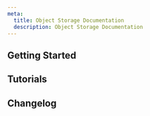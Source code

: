 ```yaml
---
meta:
  title: Object Storage Documentation
  description: Object Storage Documentation
---
```


<ProductHeader 
   productName="Object Storage"
   productLogo="objectStorageWire"
   description="Object Storage allows you to store and access data from the Scaleway Console and S3-compatible clients."
   url="/storage/object/quickstart"
   label="Object Storage Quickstart"
/>

## Getting Started

<Grid>
    <SummaryCard
        title="Quickstart"
        icon="rocket"
        description="Learn the basics of Object Storage in a few simple steps."
        label="View Quickstart"
        url="/storage/object/quickstart/"
    />
    <SummaryCard
        title="Concepts"
        icon="info"
        description="Core concepts that give you a better understanding of Object Storage."
        label="View Concepts"
        url="/storage/object/concepts/"
    />
    <SummaryCard
        title="How-Tos"
        icon="help-circle-outline"
        description="Learn how to use Object Storage using the Scaleway console."
        label="View How-Tos"
        url="/storage/object/how-to/"
    />
    <SummaryCard
        title="Additional resources"
        icon="book-open-outline"
        description="Go further with detailed, in-depth information on Object Storage."
        label="View Additional resources"
        url="/storage/object/reference-content/"
    />
</Grid>


## Tutorials

<Grid>
    <DefaultCard
        title="Optimizing you Object Storage performance"
        url="/storage/object/reference-content/optimize-object-storage-performance/"
        label="Read more"
    />
    <DefaultCard
        title="Setting up an Nginx reverse proxy with Object Storage"
        url="/tutorials/setup-nginx-reverse-proxy-s3/"
        label="Read more"
    />
    <DefaultCard
        title="Migrating Object Storage data with Minio client"
        url="/tutorials/migrate-data-minio-client/"
        label="Read more"
    />
    <DefaultCard
        title="Aborting Incomplete S3 Multipart Uploads with MinIO Client"
        url="/abort-multipart-upload-minio/"
        label="Read more"
    />
</Grid>


<ClickableBanner
    productLogo="cliWire"
    title="Object Storage API"
    description="Manage Object Storage using the S3 API."
    url="/storage/object/api-cli/using-api-call-list/"
    label="Go to Object Storage API documentation"
/>

## Changelog

<ChangelogList
    productName="Object Storage"
    numberOfChanges={3}
/>

<ClickableBanner
    title="Need some help?"
    description="Our support team has the answers to your questions."
    url="https://console.scaleway.com/support"
    label="Go to Help Center"
/>
